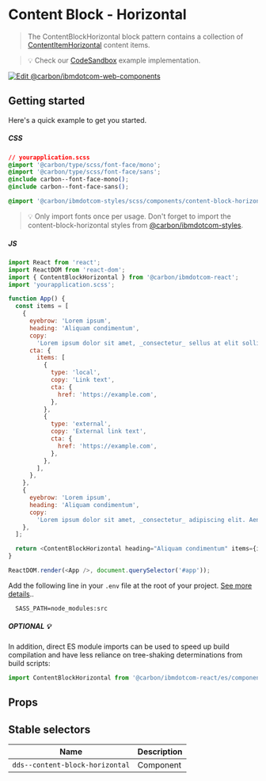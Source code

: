 
# Content Block - Horizontal

> The ContentBlockHorizontal block pattern contains a collection of
> [ContentItemHorizontal](https://github.com/carbon-design-system/carbon-for-ibm-dotcom/tree/v1/packages/react/src/components/ContentItemHorizontal)
> content items.

> 💡 Check our
> [CodeSandbox](https://githubbox.com/carbon-design-system/carbon-for-ibm-dotcom/tree/v1/packages/react/examples/codesandbox/components/ContentItemHorizontal)
> example implementation.

[![Edit @carbon/ibmdotcom-web-components](https://codesandbox.io/static/img/play-codesandbox.svg)](https://githubbox.com/carbon-design-system/carbon-for-ibm-dotcom/tree/v1/packages/react/examples/codesandbox/components/ContentItemHorizontal)

## Getting started

Here's a quick example to get you started.

##### CSS

```css
// yourapplication.scss
@import '@carbon/type/scss/font-face/mono';
@import '@carbon/type/scss/font-face/sans';
@include carbon--font-face-mono();
@include carbon--font-face-sans();

@import '@carbon/ibmdotcom-styles/scss/components/content-block-horizontal/content-block-horizontal';
```

> 💡 Only import fonts once per usage. Don't forget to import the
> content-block-horizontal styles from
> [@carbon/ibmdotcom-styles](https://github.com/carbon-design-system/carbon-for-ibm-dotcom/blob/main/packages/styles).

##### JS

```javascript
import React from 'react';
import ReactDOM from 'react-dom';
import { ContentBlockHorizontal } from '@carbon/ibmdotcom-react';
import 'yourapplication.scss';

function App() {
  const items = [
    {
      eyebrow: 'Lorem ipsum',
      heading: 'Aliquam condimentum',
      copy:
        'Lorem ipsum dolor sit amet, _consectetur_ sellus at elit sollicitudin.',
      cta: {
        items: [
          {
            type: 'local',
            copy: 'Link text',
            cta: {
              href: 'https://example.com',
            },
          },
          {
            type: 'external',
            copy: 'External link text',
            cta: {
              href: 'https://example.com',
            },
          },
        ],
      },
    },
    {
      eyebrow: 'Lorem ipsum',
      heading: 'Aliquam condimentum',
      copy:
        'Lorem ipsum dolor sit amet, _consectetur_ adipiscing elit. Aenean et ultricies est. Mauris iaculis eget dolor nec hendrerit. Phasellus at elit sollicitudin.',
    },
  ];

  return <ContentBlockHorizontal heading="Aliquam condimentum" items={items} />;
}

ReactDOM.render(<App />, document.querySelector('#app'));
```

Add the following line in your `.env` file at the root of your project.
[See more details](https://github.com/carbon-design-system/carbon-for-ibm-dotcom/tree/main/packages/styles#usage)..

```
  SASS_PATH=node_modules:src
```

##### OPTIONAL 💡

In addition, direct ES module imports can be used to speed up build compilation and have less reliance on tree-shaking determinations from build scripts:

````js
import ContentBlockHorizontal from '@carbon/ibmdotcom-react/es/components/ContentBlockHorizontal/ContentBlockHorizontal';
````

## Props

<Props of={ContentBlockHorizontal} />

## Stable selectors

| Name                            | Description |
| ------------------------------- | ----------- |
| `dds--content-block-horizontal` | Component   |

<Description markdown={contributing} />
